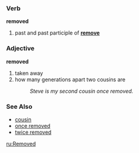 ===Verb===
'''removed'''

# past and past participle of '''[[remove]]'''


===Adjective===
'''removed'''

# taken away
# how many generations apart two cousins are
#: ''Steve is my second cousin once removed.''

===See Also===
*[[cousin]]
*[[once removed]]
*[[twice removed]]

[[ru:Removed]]